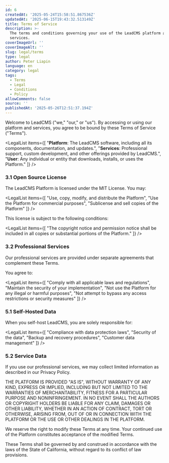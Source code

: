 ```yaml
---
id: 6
createdAt: '2025-05-24T15:58:51.867536Z'
updatedAt: '2025-06-15T19:43:32.513149Z'
title: Terms of Service
description: >-
  The terms and conditions governing your use of the LeadCMS platform and
  services.
coverImageUrl: ''
coverImageAlt: ''
slug: legal/terms
type: legal
author: Peter Liapin
language: en
category: legal
tags:
  - Terms
  - Legal
  - Conditions
  - Policy
allowComments: false
source: ''
publishedAt: '2025-05-26T12:51:37.194Z'
---
```


<LegalSection title="1. Introduction">

Welcome to LeadCMS ("we," "our," or "us"). By accessing or using our platform and services, you agree to be bound by these Terms of Service ("Terms").

</LegalSection>

<LegalSection title="2. Definitions">

<LegalList items={[
  "<strong>Platform</strong>: The LeadCMS software, including all its components, documentation, and updates.",
  "<strong>Services</strong>: Professional support, custom development, and other offerings provided by LeadCMS.",
  "<strong>User</strong>: Any individual or entity that downloads, installs, or uses the Platform."
]} />

</LegalSection>

<LegalSection title="3. License and Use Rights">

### 3.1 Open Source License

The LeadCMS Platform is licensed under the MIT License. You may:

<LegalList items={[
  "Use, copy, modify, and distribute the Platform",
  "Use the Platform for commercial purposes",
  "Sublicense and sell copies of the Platform"
]} />

This license is subject to the following conditions:

<LegalList items={[
  "The copyright notice and permission notice shall be included in all copies or substantial portions of the Platform."
]} />

### 3.2 Professional Services

Our professional services are provided under separate agreements that complement these Terms.

</LegalSection>

<LegalSection title="4. User Obligations">

You agree to:

<LegalList items={[
  "Comply with all applicable laws and regulations",
  "Maintain the security of your implementation",
  "Not use the Platform for any illegal or harmful purposes",
  "Not attempt to bypass any access restrictions or security measures"
]} />

</LegalSection>

<LegalSection title="5. Privacy and Data">

### 5.1 Self-Hosted Data

When you self-host LeadCMS, you are solely responsible for:

<LegalList items={[
  "Compliance with data protection laws",
  "Security of the data",
  "Backup and recovery procedures",
  "Customer data management"
]} />

### 5.2 Service Data

If you use our professional services, we may collect limited information as described in our Privacy Policy.

</LegalSection>

<LegalSection title="6. Warranty Disclaimer">

<DisclaimerBox>
THE PLATFORM IS PROVIDED "AS IS", WITHOUT WARRANTY OF ANY KIND, EXPRESS OR IMPLIED, INCLUDING BUT NOT LIMITED TO THE WARRANTIES OF MERCHANTABILITY, FITNESS FOR A PARTICULAR PURPOSE AND NONINFRINGEMENT.
</DisclaimerBox>

</LegalSection>

<LegalSection title="7. Limitation of Liability">

<DisclaimerBox>
IN NO EVENT SHALL THE AUTHORS OR COPYRIGHT HOLDERS BE LIABLE FOR ANY CLAIM, DAMAGES OR OTHER LIABILITY, WHETHER IN AN ACTION OF CONTRACT, TORT OR OTHERWISE, ARISING FROM, OUT OF OR IN CONNECTION WITH THE PLATFORM OR THE USE OR OTHER DEALINGS IN THE PLATFORM.
</DisclaimerBox>

</LegalSection>

<LegalSection title="8. Modifications to Terms">

We reserve the right to modify these Terms at any time. Your continued use of the Platform constitutes acceptance of the modified Terms.

</LegalSection>

<LegalSection title="9. Governing Law">

These Terms shall be governed by and construed in accordance with the laws of the State of California, without regard to its conflict of law provisions.

</LegalSection>

<LegalSection title="10. Contact">

<ContactInfo type="email" value="legal@leadcms.ai" label="Email" />

</LegalSection>
